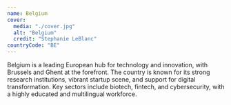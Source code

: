 ```yaml
---
name: Belgium
cover:
  media: "./cover.jpg"
  alt: "Belgium"
  credit: "Stephanie LeBlanc"
countryCode: "BE"
---
```


Belgium is a leading European hub for technology and innovation, with Brussels and Ghent at the forefront. The country is known for its strong research institutions, vibrant startup scene, and support for digital transformation. Key sectors include biotech, fintech, and cybersecurity, with a highly educated and multilingual workforce.

